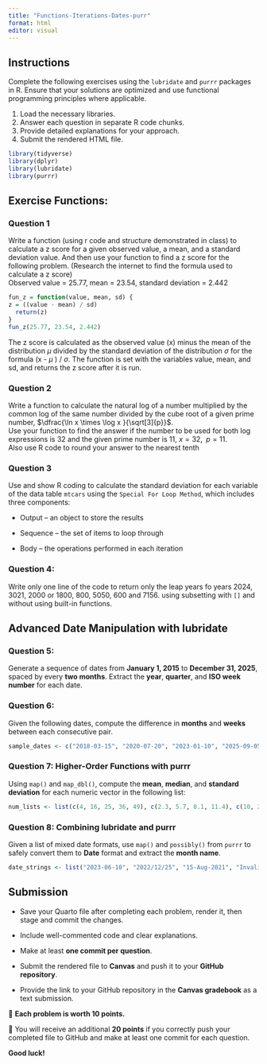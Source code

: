 ```yaml
---
title: "Functions-Iterations-Dates-purr"
format: html
editor: visual
---
```


## Instructions

Complete the following exercises using the `lubridate` and `purrr` packages in R. Ensure that your solutions are optimized and use functional programming principles where applicable.

1.  Load the necessary libraries.
2.  Answer each question in separate R code chunks.
3.  Provide detailed explanations for your approach.
4.  Submit the rendered HTML file.

```r
library(tidyverse)
library(dplyr)
library(lubridate)
library(purrr)
```

## Exercise Functions:

### Question 1

Write a function (using r code and structure demonstrated in class) to calculate a z score for a given observed value, a mean, and a standard deviation value. And then use your function to find a z score for the following problem. (Research the internet to find the formula used to calculate a z score)\
Observed value = 25.77, mean = 23.54, standard deviation = 2.442

```r
fun_z = function(value, mean, sd) {
z = ((value - mean) / sd)
  return(z)
}
fun_z(25.77, 23.54, 2.442)
```

The z score is calculated as the observed value (x) minus the mean of the distribution $\mu$ divided by the standard deviation of the distribution $\sigma$ for the formula (x - $\mu$ ) / $\sigma$. The function is set with the variables value, mean, and sd, and returns the z score after it is run.

### Question 2

Write a function to calculate the natural log of a number multiplied by the common log of the same number divided by the cube root of a given prime number, $\dfrac{\ln x \times \log x }{\sqrt[3]{p}}$.\
Use your function to find the answer if the number to be used for both log expressions is 32 and the given prime number is 11, $x = 32, \;\;p=11$.\
Also use R code to round your answer to the nearest tenth

### Question 3

Use and show R coding to calculate the standard deviation for each variable of the data table `mtcars` using the `Special For Loop Method`, which includes three components:

-   Output – an object to store the results

-   Sequence – the set of items to loop through

-   Body – the operations performed in each iteration

### Question 4:

Write only one line of the code to return only the leap years fo years 2024, 3021, 2000 or 1800, 800, 5050, 600 and 7156. using subsetting with `[]` and without using built-in functions.

## Advanced Date Manipulation with lubridate

### Question 5:

Generate a sequence of dates from **January 1, 2015** to **December 31, 2025**, spaced by every **two months**. Extract the **year**, **quarter**, and **ISO week number** for each date.

### Question 6:

Given the following dates, compute the difference in **months** and **weeks** between each consecutive pair.

``` r
sample_dates <- c("2018-03-15", "2020-07-20", "2023-01-10", "2025-09-05")
```

### Question 7: Higher-Order Functions with purrr

Using `map()` and `map_dbl()`, compute the **mean**, **median**, and **standard deviation** for each numeric vector in the following list:

``` r
num_lists <- list(c(4, 16, 25, 36, 49), c(2.3, 5.7, 8.1, 11.4), c(10, 20, 30, 40, 50))
```

### Question 8: Combining lubridate and purrr

Given a list of mixed date formats, use `map()` and `possibly()` from `purrr` to safely convert them to **Date** format and extract the **month name**.

``` r
date_strings <- list("2023-06-10", "2022/12/25", "15-Aug-2021", "InvalidDate")
```

## Submission

-   Save your Quarto file after completing each problem, render it, then stage and commit the changes.\

-   Include well-commented code and clear explanations.\

-   Make at least **one commit per question**.\

-   Submit the rendered file to **Canvas** and push it to your **GitHub repository**.\

-   Provide the link to your GitHub repository in the **Canvas gradebook** as a text submission.\

🔹 **Each problem is worth 10 points.**\

🔹 You will receive an additional **20 points** if you correctly push your completed file to GitHub and make at least one commit for each question.\

**Good luck!**
